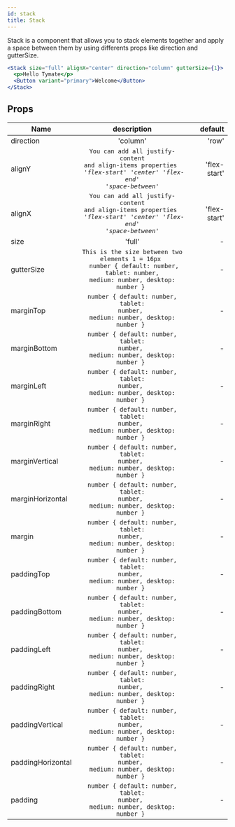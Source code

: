 ```yaml
---
id: stack
title: Stack
---
```


Stack is a component that allows you to stack elements together and apply a space between them by using differents props like direction and gutterSize.

```jsx live
<Stack size="full" alignX="center" direction="column" gutterSize={1}>
  <p>Hello Tymate</p>
  <Button variant="primary">Welcome</Button>
</Stack>
```

## Props

| Name              |                                                                  description                                                                   |      default |
| ----------------- | :--------------------------------------------------------------------------------------------------------------------------------------------: | -----------: |
| direction         |                                                                    'column'                                                                    |        'row' |
| alignY            |     <code>You can add all justify-content and align-items properties <br/> <i>'flex-start' 'center' 'flex-end' 'space-between'</i></code>      | 'flex-start' |
| alignX            |     <code>You can add all justify-content and align-items properties <br/> <i>'flex-start' 'center' 'flex-end' 'space-between'</i></code>      | 'flex-start' |
| size              |                                                                     'full'                                                                     |            - |
| gutterSize        | <code>This is the size between two elements 1 = 16px <br/> number { default: number, tablet: number, medium: number, desktop: number } </code> |            - |
| marginTop         |                         <code>number { default: number, tablet: number, <br/>medium: number, desktop: number } </code>                         |            - |
| marginBottom      |                         <code>number { default: number, tablet: number, <br/>medium: number, desktop: number } </code>                         |            - |
| marginLeft        |                         <code>number { default: number, tablet: number, <br/>medium: number, desktop: number } </code>                         |            - |
| marginRight       |                         <code>number { default: number, tablet: number, <br/>medium: number, desktop: number } </code>                         |            - |
| marginVertical    |                         <code>number { default: number, tablet: number, <br/>medium: number, desktop: number } </code>                         |            - |
| marginHorizontal  |                         <code>number { default: number, tablet: number, <br/>medium: number, desktop: number } </code>                         |            - |
| margin            |                         <code>number { default: number, tablet: number, <br/>medium: number, desktop: number } </code>                         |            - |
| paddingTop        |                         <code>number { default: number, tablet: number, <br/>medium: number, desktop: number } </code>                         |            - |
| paddingBottom     |                         <code>number { default: number, tablet: number, <br/>medium: number, desktop: number } </code>                         |            - |
| paddingLeft       |                         <code>number { default: number, tablet: number, <br/>medium: number, desktop: number } </code>                         |            - |
| paddingRight      |                         <code>number { default: number, tablet: number, <br/>medium: number, desktop: number } </code>                         |            - |
| paddingVertical   |                         <code>number { default: number, tablet: number, <br/>medium: number, desktop: number } </code>                         |            - |
| paddingHorizontal |                         <code>number { default: number, tablet: number, <br/>medium: number, desktop: number } </code>                         |            - |
| padding           |                         <code>number { default: number, tablet: number, <br/>medium: number, desktop: number } </code>                         |            - |
